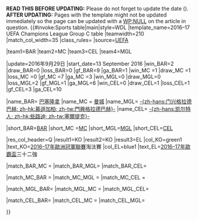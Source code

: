 <noinclude>'''READ THIS BEFORE UPDATING:''' Please do not forget to update the date ({{para|update}}).<br />'''AFTER UPDATING:''' Pages with the template might not be updated immediately so the page can be updated with a [[WP:NULL]] on the article in question.
</noinclude>{{#invoke:Sports table|main|style=WDL
|template_name=2016–17 UEFA Champions League Group C table
|teamwidth=210 |match_col_width=35 |class_rules=
|source=[http://www.uefa.com/uefachampionsleague/season=2017/standings/round=2000783/group=2004818/index.html UEFA]

<!--Update team positions here-->
|team1=BAR |team2=MC |team3=CEL |team4=MGL

<!--Update team results here and then (if needed) positions above. Dont forget to update the date (update parameter)-->
|update=2016年9月29日 |start_date=13 September 2016
|win_BAR=2 |draw_BAR=0 |loss_BAR=0 |gf_BAR=9 |ga_BAR=1
|win_MC =1 |draw_MC =1 |loss_MC =0 |gf_MC =7 |ga_MC =3
|win_MGL=0 |draw_MGL=0 |loss_MGL=2 |gf_MGL=1 |ga_MGL=6
|win_CEL=0 |draw_CEL=1 |loss_CEL=1 |gf_CEL=3 |ga_CEL=10

<!--Team definitions (wikilinks in table)-->
|name_BAR={{flagicon|ESP}} [[巴塞隆拿足球俱樂部|巴塞隆拿]]
|name_MC ={{flagicon|ENG}} [[曼彻斯特城足球俱乐部|曼城]]
|name_MGL={{flagicon|GER}} [[慕遜加柏體育會|-{zh-hans:门兴格拉德巴赫; zh-hk:慕遜加柏; zh-tw:門興格拉德巴赫}-]]
|name_CEL={{flagicon|SCO}} [[些路迪|-{zh-hans:凯尔特人; zh-hk:些路迪; zh-tw:塞爾提克}-]]

|short_BAR=[[巴塞隆拿足球俱樂部|BAR]]
|short_MC =[[曼城|MC]]
|short_MGL=[[慕遜加柏體育會|MGL]]
|short_CEL=[[些路迪|CEL]]

<!--Qualification and relegation column definitions-->
|res_col_header=Q
|result1=KO |result2=KO |result3=EL
|col_KO=green1 |text_KO=[[2016–17年歐洲冠軍聯賽]]淘汰賽
|col_EL=blue1  |text_EL=[[2016–17年歐霸盃]]三十二強

<!--Matches-->
|match_BAR_MC =[[2016–17 UEFA Champions League group stage#Barcelona v Manchester City|{{small|19 Oct}}]]
|match_BAR_MGL=[[2016–17 UEFA Champions League group stage#Barcelona v Borussia Mönchengladbach|{{small|6 Dec}}]]
|match_BAR_CEL=[[2016–17 UEFA Champions League group stage#Barcelona v Celtic|{{small|13 Sep}}]]

|match_MC_BAR =[[2016–17 UEFA Champions League group stage#Manchester City v Barcelona|{{small|1 Nov}}]]
|match_MC_MGL =[[2016–17 UEFA Champions League group stage#Manchester City v Borussia Mönchengladbach|{{small|13 Sep}}]]
|match_MC_CEL =[[2016–17 UEFA Champions League group stage#Manchester City v Celtic|{{small|6 Dec}}]]

|match_MGL_BAR=[[2016–17 UEFA Champions League group stage#Borussia Mönchengladbach v Barcelona|{{small|28 Sep}}]]
|match_MGL_MC =[[2016–17 UEFA Champions League group stage#Borussia Mönchengladbach v Manchester City|{{small|23 Nov}}]]
|match_MGL_CEL=[[2016–17 UEFA Champions League group stage#Borussia Mönchengladbach v Celtic|{{small|1 Nov}}]]

|match_CEL_BAR=[[2016–17 UEFA Champions League group stage#Celtic v Barcelona|{{small|23 Nov}}]]
|match_CEL_MC =[[2016–17 UEFA Champions League group stage#Celtic v Manchester City|{{small|28 Sep}}]]
|match_CEL_MGL=[[2016–17 UEFA Champions League group stage#Celtic v Borussia Mönchengladbach|{{small|19 Oct}}]]

}}<noinclude>
{{documentation}}
{{Template reference list}}
</noinclude>